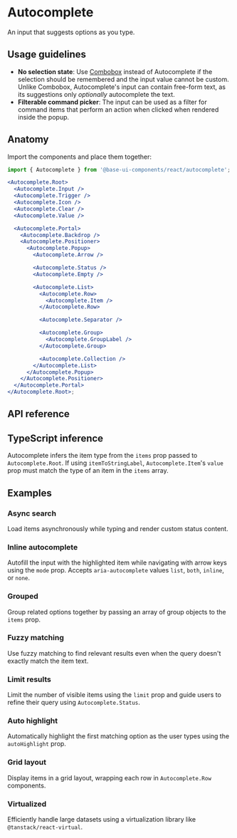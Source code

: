# Autocomplete

<Subtitle>An input that suggests options as you type.</Subtitle>
<Meta
  name="description"
  content="A high-quality, unstyled React autocomplete component that renders an input with a list of filtered options."
/>

<Demo path="./demos/hero" />

## Usage guidelines

- **No selection state**: Use [Combobox](/react/components/combobox) instead of Autocomplete if the selection should be remembered and the input value cannot be custom. Unlike Combobox, Autocomplete's input can contain free-form text, as its suggestions only _optionally_ autocomplete the text.
- **Filterable command picker**: The input can be used as a filter for command items that perform an action when clicked when rendered inside the popup.

## Anatomy

Import the components and place them together:

```jsx title="Anatomy"
import { Autocomplete } from '@base-ui-components/react/autocomplete';

<Autocomplete.Root>
  <Autocomplete.Input />
  <Autocomplete.Trigger />
  <Autocomplete.Icon />
  <Autocomplete.Clear />
  <Autocomplete.Value />

  <Autocomplete.Portal>
    <Autocomplete.Backdrop />
    <Autocomplete.Positioner>
      <Autocomplete.Popup>
        <Autocomplete.Arrow />

        <Autocomplete.Status />
        <Autocomplete.Empty />

        <Autocomplete.List>
          <Autocomplete.Row>
            <Autocomplete.Item />
          </Autocomplete.Row>

          <Autocomplete.Separator />

          <Autocomplete.Group>
            <Autocomplete.GroupLabel />
          </Autocomplete.Group>

          <Autocomplete.Collection />
        </Autocomplete.List>
      </Autocomplete.Popup>
    </Autocomplete.Positioner>
  </Autocomplete.Portal>
</Autocomplete.Root>;
```

## API reference

<Reference component="Autocomplete" parts="Root, Value" />
<Reference
  component="Combobox"
  as="Autocomplete"
  parts="Input, Trigger, Icon, Clear, List, Portal, Backdrop, Positioner, Popup, Arrow, Status, Empty, Collection, Row, Item, Group, GroupLabel, Separator"
/>

## TypeScript inference

Autocomplete infers the item type from the `items` prop passed to `Autocomplete.Root`. If using `itemToStringLabel`, `Autocomplete.Item`'s `value` prop must match the type of an item in the `items` array.

## Examples

### Async search

Load items asynchronously while typing and render custom status content.

<Demo path="./demos/async" compact />

### Inline autocomplete

Autofill the input with the highlighted item while navigating with arrow keys using the `mode` prop. Accepts `aria-autocomplete` values `list`, `both`, `inline`, or `none`.

<Demo path="./demos/inline" compact />

### Grouped

Group related options together by passing an array of group objects to the `items` prop.

<Demo path="./demos/grouped" compact />

### Fuzzy matching

Use fuzzy matching to find relevant results even when the query doesn't exactly match the item text.

<Demo path="./demos/fuzzy-matching" compact />

### Limit results

Limit the number of visible items using the `limit` prop and guide users to refine their query using `Autocomplete.Status`.

<Demo path="./demos/limit" compact />

### Auto highlight

Automatically highlight the first matching option as the user types using the `autoHighlight` prop.

<Demo path="./demos/auto-highlight" compact />

### Grid layout

Display items in a grid layout, wrapping each row in `Autocomplete.Row` components.

<Demo path="./demos/grid" compact />

### Virtualized

Efficiently handle large datasets using a virtualization library like `@tanstack/react-virtual`.

<Demo path="./demos/virtualized" compact />
